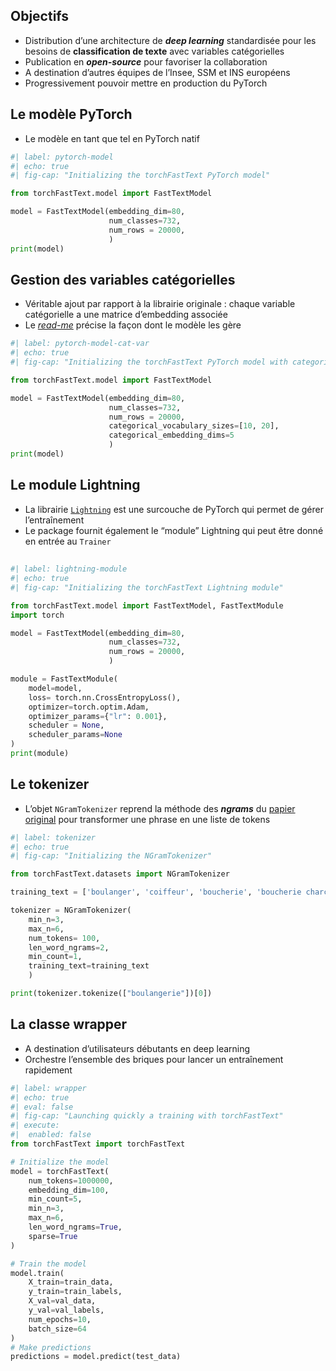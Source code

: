 
## Objectifs

- Distribution d'une architecture de [***deep learning***]{.orange} standardisée pour les besoins de [**classification de texte**]{.orange} avec variables catégorielles
- Publication en [***open-source***]{.orange} pour favoriser la collaboration
- A destination d'autres équipes de l'Insee, SSM et INS européens
- Progressivement pouvoir mettre en production du PyTorch

## Le modèle PyTorch

- Le modèle en tant que tel en PyTorch natif

```python
#| label: pytorch-model
#| echo: true
#| fig-cap: "Initializing the torchFastText PyTorch model"

from torchFastText.model import FastTextModel

model = FastTextModel(embedding_dim=80,
                      num_classes=732,
                      num_rows = 20000,
                      )
print(model)

```

## Gestion des variables catégorielles

- Véritable ajout par rapport à la librairie originale : chaque variable catégorielle a une matrice d'embedding associée
- Le [*read-me*](https://github.com/InseeFrLab/torch-fastText) précise la façon dont le modèle les gère

```python
#| label: pytorch-model-cat-var
#| echo: true
#| fig-cap: "Initializing the torchFastText PyTorch model with categorical variables handling"

from torchFastText.model import FastTextModel

model = FastTextModel(embedding_dim=80,
                      num_classes=732,
                      num_rows = 20000,
                      categorical_vocabulary_sizes=[10, 20],
                      categorical_embedding_dims=5
                      )
print(model)

```

## Le module Lightning

- La librairie [`Lightning`](https://lightning.ai/docs/pytorch/stable/) est une surcouche de PyTorch qui permet de gérer l'entraînement
- Le package fournit également le "module" Lightning qui peut être donné en entrée au `Trainer`

##

```python
#| label: lightning-module
#| echo: true
#| fig-cap: "Initializing the torchFastText Lightning module"

from torchFastText.model import FastTextModel, FastTextModule
import torch

model = FastTextModel(embedding_dim=80,
                      num_classes=732,
                      num_rows = 20000,
                      )

module = FastTextModule(
    model=model,
    loss= torch.nn.CrossEntropyLoss(),
    optimizer=torch.optim.Adam,
    optimizer_params={"lr": 0.001},
    scheduler = None,
    scheduler_params=None
)
print(module)
```

## Le tokenizer

- L'objet `NGramTokenizer` reprend la méthode des ***ngrams*** du [papier original](https://arxiv.org/abs/1607.01759) pour transformer une phrase en une liste de tokens

```python
#| label: tokenizer
#| echo: true
#| fig-cap: "Initializing the NGramTokenizer"

from torchFastText.datasets import NGramTokenizer

training_text = ['boulanger', 'coiffeur', 'boucherie', 'boucherie charcuterie']

tokenizer = NGramTokenizer(
    min_n=3, 
    max_n=6, 
    num_tokens= 100,
    len_word_ngrams=2, 
    min_count=1, 
    training_text=training_text
    )

print(tokenizer.tokenize(["boulangerie"])[0])
```


## La classe wrapper {.scrollable}

- A destination d'utilisateurs débutants en deep learning
- Orchestre l'ensemble des briques pour lancer un entraînement rapidement

```python

#| label: wrapper
#| echo: true
#| eval: false
#| fig-cap: "Launching quickly a training with torchFastText"
#| execute: 
#|  enabled: false
from torchFastText import torchFastText

# Initialize the model
model = torchFastText(
    num_tokens=1000000,
    embedding_dim=100,
    min_count=5,
    min_n=3,
    max_n=6,
    len_word_ngrams=True,
    sparse=True
)

# Train the model
model.train(
    X_train=train_data,
    y_train=train_labels,
    X_val=val_data,
    y_val=val_labels,
    num_epochs=10,
    batch_size=64
)
# Make predictions
predictions = model.predict(test_data)
```

